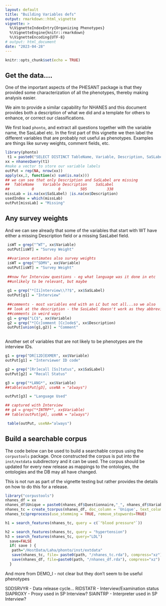 ```yaml
---
layout: default
title: "Building Variables defs"
output: rmarkdown::html_vignette
vignette: >
  %\VignetteIndexEntry{Organizing Phenotypes}
  %\VignetteEngine{knitr::rmarkdown}
  %\VignetteEncoding{UTF-8}
# output: html_document
date: "2023-04-28"
---
```


```r
knitr::opts_chunk$set(echo = TRUE)
```

## Get the data....
One of the important aspects of the PHESANT package is that they provided some characterization of all the phenotypes, thereby making analysis easier.

We aim to provide a similar capability for NHANES and this document provides both a description of what we did and a template for others to enhance, or correct our classifications.

We first load `phonto`, and extract all questions together with the variable name, the SasLabel etc.  In the first part of this vignette we then label the different variables that are probably not useful as phenotypes.  Examples are things like survey weights, comment fields, etc.

```r
library(phonto)
 t1 = paste0("SELECT DISTINCT TableName, Variable, Description, SaSLabel FROM  Metadata.QuestionnaireVariables")
xx = nhanesQuery(t1)
#make a vector to store our variable labels
outPut = rep(NA, nrow(xx))
apply(xx,2, function(x) sum(is.na(x)))
## we can see that only Description and SaSLabel are missing
##  TableName    Variable Description    SaSLabel
##          0           0         505         338
missLab = is.na(xx$SaSLabel) |is.na(xx$Description)
usedIndex = which(missLab)
outPut[missLab] = "Missing"
```

## Any survey weights


And we can see already that some of the variables that start with WT have either a missing Description field or a missing SasLabel field.
```r
 isWT = grep("^WT", xx$Variable)
 outPut[isWT] = "Survey Weight"
 
 ##variance estimates also survey weights
 isWT = grep("^SDMV", xx$Variable)
 outPut[isWT] = "Survey Weight"
 
 ##now for Interview questions - eg what language was it done in etc
 ##unlikely to be relevant, but maybe
 
 g1 = grep("*[Ii]nterview\\??$", xx$SaSLabel)
 outPut[g1] = "Interview"
 
 ##comments - most variables end with an LC but not all...so we also
 ## look at the description - the SasLabel doesn't work as they abbreviate
 ##comments in weird ways
 g1 = grep("LC$", xx$Variable)
 g2 = grep("*[Cc]omment [Cc]ode$", xx$Description)
 outPut[union(g1,g2)] = "Comment"
 
```

Another set of variables that are not likely to be phenotypes are the interview IDs.

```r
g1 = grep("DR[12D]EXMER", xx$Variable)
outPut[g1] = "Interviewer ID code"

g2 = grep("[Rr]ecall [Ss]tatus", xx$SaSLabel)
outPut[g2] = "Recall Status"

g3 = grep("*LANG*", xx$Variable)
##table(outPut[g3], useNA = "always")

outPut[g3] = "Language Used"

## captured with Interview
## g4 = grep("*INTRP*", xx$Variable)
## table(outPut[g4], useNA = "always")
```


```r
 table(outPut, useNA="always")
```

## Build a searchable corpus

The code below can be used to build a searchable corpus using the `corpustools` package.  Once constructed the corpus is put into the `inst/extdata` subdirectory and it can be used.  The corpus should be updated for every new release as mappings to the ontologies, the ontologies and the DB may all have changed.

This is not run as part of the vignette testing but rather provides the details on how to do this for a release.

```r
library("corpustools")
nhanes_df = xx
nhanes_df$Unique = paste0(nhanes_df$Questionnaire,"_", nhanes_df$Variable)
nhanes_tc = create_tcorpus(nhanes_df, doc_column = 'Unique', text_columns = 'Description')
nhanes_tc$preprocess(use_stemming = TRUE, remove_stopwords=TRUE)

h1 = search_features(nhanes_tc, query = c(`"blood pressure"`))

h2 = search_features(nhanes_tc, query = "hypertension")
h3 = search_features(nhanes_tc, query="LDL")
  save=FALSE
  if( save ) {
   path="/HostData/Laha/phonto/inst/extdata"
   save(nhanes_tc, file= paste0(path, "/nhanes_tc.rda"), compress="xz")
   save(nhanes_df, file=paste0(path, "/nhanes_df.rda"), compress="xz")
  }


```
 And more from DEMO_I - not clear but they don't seem to be useful phenotypes

 SDDSRVYR - Data release cycle...
 RIDSTATR - Interview/Examination status
 SIAPROXY - Proxy used in SP Interview?
 SIAINTRP - Interpreter used in SP Interview?

